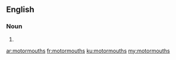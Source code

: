 {{also|motor mouths}}
==English==

===Noun===
{{head|en|noun plural form}}

# {{plural of|motormouth|lang=en}}

[[ar:motormouths]]
[[fr:motormouths]]
[[ku:motormouths]]
[[my:motormouths]]
